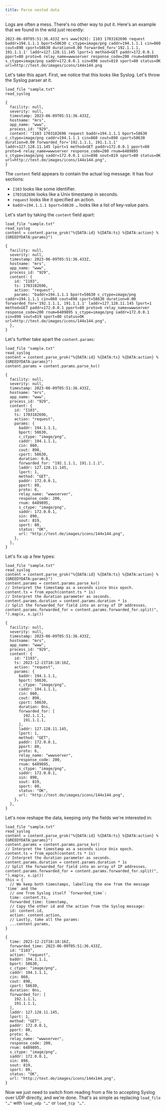 ```yaml
---
title: Parse nested data
---
```


Logs are often a mess. There's no other way to put it. Here's an example that we
found in the wild just recently:

```
2023-06-09T05:51:36.433Z mrs www[929]: I103 1703182696 request baddr=194.1.1.1 bport=58630 c_ctype=image/png caddr=194.1.1.1 cin=860 cout=898 cport=58630 duration=0.00 forwarded_for='192.1.1.1, 191.1.1.1' laddr=127.128.11.145 lport=1 method=GET paddr=172.0.0.1 pport=80 proto=6 relay_name=wwwserver response_code=200 rnum=6489895 s_ctype=image/png saddr=172.0.0.1 sin=898 sout=819 sport=80 status=OK url=http://test.de/images/icons/144x144.png
```

Let's take this apart. First, we notice that this looks like Syslog. Let's throw the Syslog parser at it.

```tql
load_file "sample.txt"
read_syslog
```

```tql
{
  facility: null,
  severity: null,
  timestamp: 2023-06-09T05:51:36.433Z,
  hostname: "mrs",
  app_name: "www",
  process_id: "929",
  content: "I103 1703182696 request baddr=194.1.1.1 bport=58630 c_ctype=image/png caddr=194.1.1.1 cin=860 cout=898 cport=58630 duration=0.00 forwarded_for='192.1.1.1, 191.1.1.1' laddr=127.128.11.145 lport=1 method=GET paddr=172.0.0.1 pport=80 proto=6 relay_name=wwwserver response_code=200 rnum=6489895 s_ctype=image/png saddr=172.0.0.1 sin=898 sout=819 sport=80 status=OK url=http://test.de/images/icons/144x144.png",
}
```

The `content` field appears to contain the actual log message. It has four sections:

- `I103` looks like some identifier.
- `1703182696` looks like a Unix timestamp in seconds.
- `request` looks like it specified an action.
- `baddr=194.1.1.1 bport=58630 …` looks like a list of key-value pairs.

Let's start by taking the `content` field apart:

```tql
load_file "sample.txt"
read_syslog
content = content.parse_grok("%{DATA:id} %{DATA:ts} %{DATA:action} %{GREEDYDATA:params}")
```

```tql
{
  facility: null,
  severity: null,
  timestamp: 2023-06-09T05:51:36.433Z,
  hostname: "mrs",
  app_name: "www",
  process_id: "929",
  content: {
    id: "I103",
    ts: 1703182696,
    action: "request",
    params: "baddr=194.1.1.1 bport=58630 c_ctype=image/png caddr=194.1.1.1 cin=860 cout=898 cport=58630 duration=0.00 forwarded_for='192.1.1.1, 191.1.1.1' laddr=127.128.11.145 lport=1 method=GET paddr=172.0.0.1 pport=80 proto=6 relay_name=wwwserver response_code=200 rnum=6489895 s_ctype=image/png saddr=172.0.0.1 sin=898 sout=819 sport=80 status=OK url=http://test.de/images/icons/144x144.png",
  },
}
```

Let's further take apart the `content.params`:

```tql
load_file "sample.txt"
read_syslog
content = content.parse_grok("%{DATA:id} %{DATA:ts} %{DATA:action} %{GREEDYDATA:params}")
content.params = content.params.parse_kv()
```

```tql
{
  facility: null,
  severity: null,
  timestamp: 2023-06-09T05:51:36.433Z,
  hostname: "mrs",
  app_name: "www",
  process_id: "929",
  content: {
    id: "I103",
    ts: 1703182696,
    action: "request",
    params: {
      baddr: 194.1.1.1,
      bport: 58630,
      c_ctype: "image/png",
      caddr: 194.1.1.1,
      cin: 860,
      cout: 898,
      cport: 58630,
      duration: 0.0,
      forwarded_for: "192.1.1.1, 191.1.1.1",
      laddr: 127.128.11.145,
      lport: 1,
      method: "GET",
      paddr: 172.0.0.1,
      pport: 80,
      proto: 6,
      relay_name: "wwwserver",
      response_code: 200,
      rnum: 6489895,
      s_ctype: "image/png",
      saddr: 172.0.0.1,
      sin: 898,
      sout: 819,
      sport: 80,
      status: "OK",
      url: "http://test.de/images/icons/144x144.png",
    },
  },
}
```

Let's fix up a few types:

```tql
load_file "sample.txt"
read_syslog
content = content.parse_grok("%{DATA:id} %{DATA:ts} %{DATA:action} %{GREEDYDATA:params}")
content.params = content.params.parse_kv()
// Interpret the timestamp as a seconds since Unix epoch.
content.ts = from_epoch(content.ts * 1s)
// Interpret the duration parameter as seconds.
content.params.duration = content.params.duration * 1s
// Split the forwarded_for field into an array of IP addresses.
content.params.forwarded_for = content.params.forwarded_for.split(", ").map(x, x.ip())
```

```tql
{
  facility: null,
  severity: null,
  timestamp: 2023-06-09T05:51:36.433Z,
  hostname: "mrs",
  app_name: "www",
  process_id: "929",
  content: {
    id: "I103",
    ts: 2023-12-21T18:18:16Z,
    action: "request",
    params: {
      baddr: 194.1.1.1,
      bport: 58630,
      c_ctype: "image/png",
      caddr: 194.1.1.1,
      cin: 860,
      cout: 898,
      cport: 58630,
      duration: 0ns,
      forwarded_for: [
        192.1.1.1,
        191.1.1.1,
      ],
      laddr: 127.128.11.145,
      lport: 1,
      method: "GET",
      paddr: 172.0.0.1,
      pport: 80,
      proto: 6,
      relay_name: "wwwserver",
      response_code: 200,
      rnum: 6489895,
      s_ctype: "image/png",
      saddr: 172.0.0.1,
      sin: 898,
      sout: 819,
      sport: 80,
      status: "OK",
      url: "http://test.de/images/icons/144x144.png",
    },
  },
}
```

Let's now reshape the data, keeping only the fields we're interested in:

```tql
load_file "sample.txt"
read_syslog
content = content.parse_grok("%{DATA:id} %{DATA:ts} %{DATA:action} %{GREEDYDATA:params}")
content.params = content.params.parse_kv()
// Interpret the timestamp as a seconds since Unix epoch.
content.ts = from_epoch(content.ts * 1s)
// Interpret the duration parameter as seconds.
content.params.duration = content.params.duration * 1s
// Split the forwarded_for field into an array of IP addresses.
content.params.forwarded_for = content.params.forwarded_for.split(", ").map(x, x.ip())
this = {
  // We keep both timestamps, labelling the one from the message `time` and the
  // one from Syslog itself `forwarded_time`:
  time: content.ts,
  forwarded_time: timestamp,
  // Copy the other id and the action from the Syslog message:
  id: content.id,
  action: content.action,
  // Lastly, take all the params:
  ...content.params,
}
```

```tql
{
  time: 2023-12-21T18:18:16Z,
  forwarded_time: 2023-06-09T05:51:36.433Z,
  id: "I103",
  action: "request",
  baddr: 194.1.1.1,
  bport: 58630,
  c_ctype: "image/png",
  caddr: 194.1.1.1,
  cin: 860,
  cout: 898,
  cport: 58630,
  duration: 0ns,
  forwarded_for: [
    192.1.1.1,
    191.1.1.1,
  ],
  laddr: 127.128.11.145,
  lport: 1,
  method: "GET",
  paddr: 172.0.0.1,
  pport: 80,
  proto: 6,
  relay_name: "wwwserver",
  response_code: 200,
  rnum: 6489895,
  s_ctype: "image/png",
  saddr: 172.0.0.1,
  sin: 898,
  sout: 819,
  sport: 80,
  status: "OK",
  url: "http://test.de/images/icons/144x144.png",
}
```

Now we just need to switch from reading from a file to accepting Syslog over UDP
directly, and we're done. That's as simple as replacing `load_file "…"` with
`load_udp "…"` or `load_tcp "…"`.
